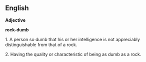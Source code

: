 ==English==


'''Adjective'''

'''rock-dumb'''

1.  A person so dumb that his or her intelligence is not appreciably distinguishable from that of a rock.

2.  Having the quality or characteristic of being as dumb as a rock.